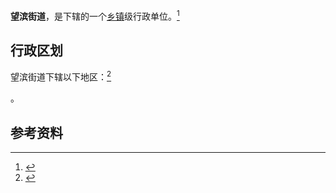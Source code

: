 {{中国乡级行政区|21/01/13/008/000}}

'''望滨街道'''，是{{PRC admin/fullname|21/01/13/008/000|3}}下辖的一个[[乡镇|乡镇]]级行政单位。<ref>{{PRC admin/ref sgc|{{PRC admin/parent|21/01/13/008/000}}}}</ref>

== 行政区划 ==

望滨街道下辖以下地区：<ref>{{PRC admin/ref sgc|21/01/13/008/000}}</ref>

{{PRC admin/children|21/01/13/008/000}}。

== 参考资料 ==

{{reflist}}

{{行政区划小作品}}
{{PRC admin/navcat|21/01/13/008/000}}
